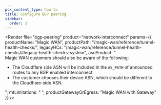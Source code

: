 ```yaml
---
pcx_content_type: how-to
title: Configure BGP peering
sidebar:
  order: 3
---
```



<Render
	file="bgp-peering"
	product="network-interconnect"
	params={{
		productName: "Magic WAN",
		productPath: "/magic-wan/reference/tunnel-health-checks/",
		legacyHCs: "/magic-wan/reference/tunnel-health-checks/#legacy-health-checks-system",
		asnProduct: "<br /> Magic WAN customers should also be aware of the following: <br /> <ul><li>The Cloudflare side ASN will be included in the <code>AS_PATH</code> of announced routes to any BGP enabled interconnect.</li><li>The customer chooses their device ASN, which should be different to the Cloudflare-side ASN.</li></ul>",
		mtLimitations: " ",
		productGatewayOrEgress: "Magic WAN with Gateway"
	}}
/>
